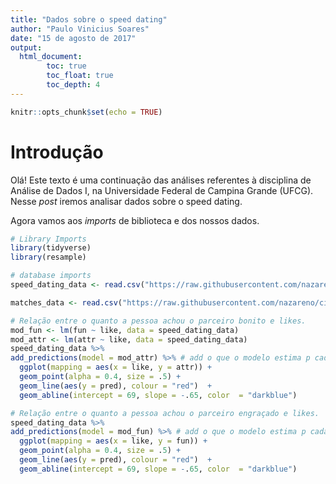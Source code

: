 ```yaml
---
title: "Dados sobre o speed dating"
author: "Paulo Vinicius Soares"
date: "15 de agosto de 2017"
output: 
  html_document:
        toc: true
        toc_float: true
        toc_depth: 4
---
```


```r
knitr::opts_chunk$set(echo = TRUE)
```

# Introdução

Olá! Este texto é uma continuação das análises referentes à disciplina de Análise de Dados I, na Universidade Federal de Campina Grande (UFCG). Nesse *post* iremos analisar dados sobre o speed dating.

Agora vamos aos *imports* de biblioteca e dos nossos dados.

```r
# Library Imports
library(tidyverse)
library(resample)
```

```r
# database imports
speed_dating_data <- read.csv("https://raw.githubusercontent.com/nazareno/ciencia-de-dados-1/master/5-regressao/speed-dating/speed-dating.csv")

matches_data <- read.csv("https://raw.githubusercontent.com/nazareno/ciencia-de-dados-1/master/5-regressao/speed-dating/speed-dating2.csv")
```

```r

# Relação entre o quanto a pessoa achou o parceiro bonito e likes.
mod_fun <- lm(fun ~ like, data = speed_dating_data)
mod_attr <- lm(attr ~ like, data = speed_dating_data)
speed_dating_data %>%
add_predictions(model = mod_attr) %>% # add o que o modelo estima p cada hs_grad
  ggplot(mapping = aes(x = like, y = attr)) + 
  geom_point(alpha = 0.4, size = .5) + 
  geom_line(aes(y = pred), colour = "red")  + 
  geom_abline(intercept = 69, slope = -.65, color  = "darkblue") 

# Relação entre o quanto a pessoa achou o parceiro engraçado e likes.
speed_dating_data %>%
add_predictions(model = mod_fun) %>% # add o que o modelo estima p cada hs_grad
  ggplot(mapping = aes(x = like, y = fun)) + 
  geom_point(alpha = 0.4, size = .5) + 
  geom_line(aes(y = pred), colour = "red")  + 
  geom_abline(intercept = 69, slope = -.65, color  = "darkblue") 

```



